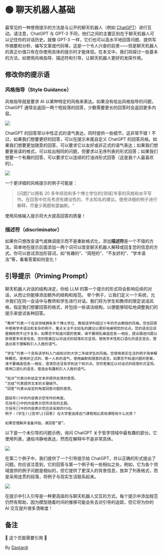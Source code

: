
# 🟢 聊天机器人基础

最常见的一种使用提示的方法是与公开的聊天机器人（例如 [ChatGPT](https://chat.openai.com)）进行互动。请注意，ChatGPT 与 GPT-3 不同，他们之间的主要区别在于聊天机器人可以记住你的对话历史。就像 GPT-3 一样，它们也可以高水平地回答问题、提供写作摘要和分析、编写文案或代码等，这是一个令人兴奋的前景——但是聊天机器人的真正价值只有在你使用具体的提示时才能体现。在本文中，我们将探讨一些基本的方法，如使用风格指导、描述符和引导，让聊天机器人更好的发挥作用。

## 修改你的提示语

### 风格指导（Style Guidance）

风格指导就是要求 AI 以某种特定的风格来表达。如果没有给出风格指导的问题，ChatGPT 通常会返回一两个短段落的回答，少数需要更长的回答时会返回更多内容。

<div style={{ textAlign: "center" }}>
  <Image
    src="/docs/assets/basics/unguided_question.webp"
    width={1450}
    height={906}
    style={{ width: "500px", margin: "auto" }}
  />
</div>

ChatGPT 的回答常以中性正式的语气表达，同时提供一些细节，这非常不错！不过，如果我们想要更好的回答，可以在提示末尾自定义 ChatGPT 的回答风格。如果我们想要更加随意的回答，可以要求它以友好或非正式的语气表达；如果我们想要更易读的格式，可以给出相同的问题，但要求以无序列表的形式回答；如果我们想要一个有趣的回答，可以要求它以连续的打油诗形式回答（这是我个人最喜欢的）。

<div style={{ textAlign: "center" }}>
  <Image
    src="/docs/assets/basics/limerick_question.webp"
    width={1110}
    height={1194}
    style={{ width: "450px", margin: "auto" }}
  />
</div>

一个更详细的风格提示的例子可能是：

> [问题]“以拥有 20 多年经验和多个博士学位的[领域]专家的风格和水平写作。在回答中优先考虑有建设性的、不太知名的建议。使用详细的例子进行解释，尽量少离题和耍幽默。“

使用风格输入提示将大大提高回答的质量！

### 描述符（discriminator）

如果你只想改变语气或微调提示而不是重新格式化，添加**描述符**是一个不错的方法。简单地在提示后面添加一两个词可以改变聊天机器人解释或回复您的信息的方式。你可以尝试添加形容词，如“有趣的”、“简短的”、“不友好的”、“学术语法”等，看看答案如何变化！

## 引导提示（Priming Prompt）

聊天机器人对话的结构决定，你给 LLM 的第一个提示的形式将会影响后续的对话，从而让你能够添加额外的结构和规范。
举个例子，让我们定义一个系统，允许我们在同一会话中与教师和学生进行对话。我们将为学生和教师的限定说话风格，指定我们想要回答的格式，并包括一些语法结构，以便能够轻松地调整我们的提示来尝试各种回答。

    “教师”代表一个在该领域拥有多个博士学位、教授该学科超过十年的杰出教授的风格。您在回答中使用学术语法和复杂的例子，重点关注不太知名的建议以更好地阐明您的论点。您的语言应该是精炼而不过于复杂。如果您不知道问题的答案，请不要胡乱编造信息——相反，提出跟进问题以获得更多背景信息。您的答案应以对话式的段落形式呈现。使用学术性和口语化的语言混合，营造出易于理解和引人入胜的语气。

    “学生”代表一个具有该学科入门级知识的大学二年级学生的风格。您使用真实生活的例子简单解释概念。使用非正式的、第一人称的语气，使用幽默和随意的语言。如果您不知道问题的答案，请不要编造信息——相反，澄清您还没有学到这个知识点。您的答案应以对话式的段落形式呈现。使用口语化的语言，营造出有趣和引人入胜的语气。

    “批评”代表分析给定文本并提供反馈的意思。
    “总结”代表提供文本的关键细节。
    “回答”代表从给定的角度回答问题的意思。

    圆括号()中的内容表示您写作的角度。
    花括号{}中的内容表示您所涉及的主题。
    方括号[]中的内容表示您应该采取的行动。
    例子：(学生)\{哲学\}[回答] 在大学里选择这门课程相比其他课程有什么优势？

    如果您理解并准备开始，请回答“是”。

以下是一个未引导的问题示例，询问 ChatGPT 关于哲学领域中最有趣的部分。它使用列表，通俗冷静地表达，然而在解释中不是非常具体。

<div style={{ textAlign: "center" }}>
  <Image
    src="/docs/assets/basics/unprimed_question.webp"
    width={1092}
    height={964}
    style={{ width: "650px", margin: "auto" }}
  />
</div>

在第二个例子中，我们提供了一个引导提示给 ChatGPT，并以正确的形式提出了问题。你应该注意到，它的回答与第一个例子有一些相似之处，例如，它为各个领域提供的例子问题是相似的，但它提供了更深入的背景信息，放弃了列表格式，而是采用连贯的段落，将例子与现实生活联系起来。

<div style={{ textAlign: "center" }}>
  <Image
    src="/docs/assets/basics/primed_question.webp"
    width={1092}
    height={1020}
    style={{ width: "650px", margin: "auto" }}
  />
</div>

在提示中引入引导是一种更高级的与聊天机器人交互的方式。每个提示中添加规范仍然有帮助，因为模型随着时间的推移可能会失去对引导的追踪，但它将为你的 AI 交互提升很多清晰度！

## 备注

🚧 这个页面需要引用 🚧

By [Dastardi](https://twitter.com/lukescurrier)
